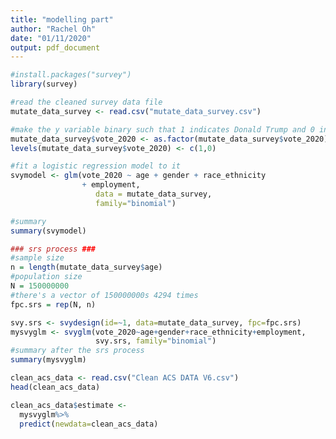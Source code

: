 ```yaml
---
title: "modelling part"
author: "Rachel Oh"
date: "01/11/2020"
output: pdf_document
---
```

```r
#install.packages("survey")
library(survey)

#read the cleaned survey data file
mutate_data_survey <- read.csv("mutate_data_survey.csv")

#make the y variable binary such that 1 indicates Donald Trump and 0 indicates Joe Biden
mutate_data_survey$vote_2020 <- as.factor(mutate_data_survey$vote_2020)
levels(mutate_data_survey$vote_2020) <- c(1,0)

#fit a logistic regression model to it
svymodel <- glm(vote_2020 ~ age + gender + race_ethnicity 
                + employment,
                   data = mutate_data_survey,
                   family="binomial")

#summary
summary(svymodel)

### srs process ###
#sample size
n = length(mutate_data_survey$age)
#population size
N = 150000000
#there's a vector of 150000000s 4294 times
fpc.srs = rep(N, n)

svy.srs <- svydesign(id=~1, data=mutate_data_survey, fpc=fpc.srs)
mysvyglm <- svyglm(vote_2020~age+gender+race_ethnicity+employment,
                   svy.srs, family="binomial")
#summary after the srs process
summary(mysvyglm)

clean_acs_data <- read.csv("Clean ACS DATA V6.csv")
head(clean_acs_data)

clean_acs_data$estimate <- 
  mysvyglm%>%
  predict(newdata=clean_acs_data)

```

